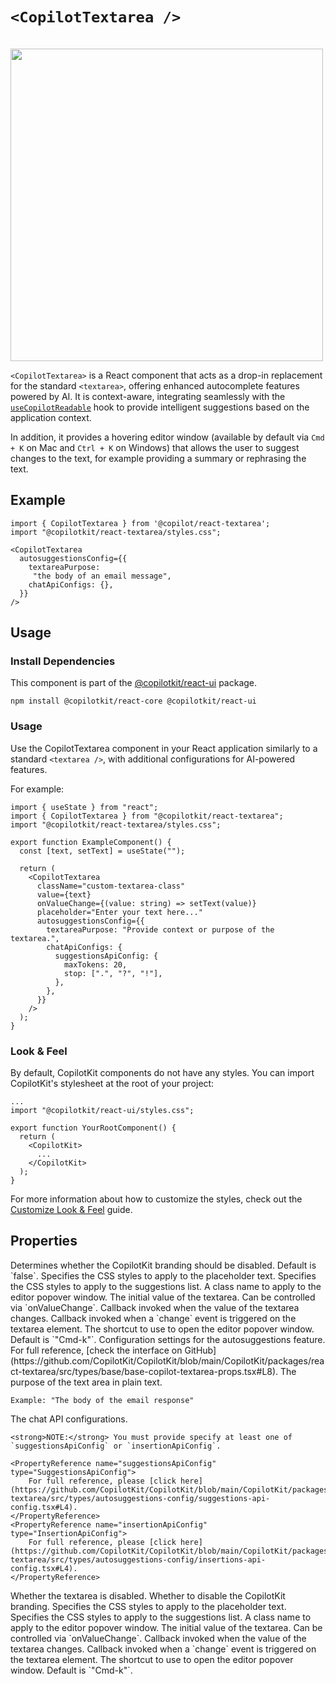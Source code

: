


# `<CopilotTextarea />`

<br/>
<img src="/images/CopilotTextarea.gif" width="500" />
 
`<CopilotTextarea>` is a React component that acts as a drop-in replacement for the standard `<textarea>`,
 offering enhanced autocomplete features powered by AI. It is context-aware, integrating seamlessly with the
[`useCopilotReadable`](/reference/hooks/useCopilotReadable) hook to provide intelligent suggestions based on the application context.
 
In addition, it provides a hovering editor window (available by default via `Cmd + K` on Mac and `Ctrl + K` on Windows) that allows the user to
suggest changes to the text, for example providing a summary or rephrasing the text.
 
## Example
 
```tsx
import { CopilotTextarea } from '@copilot/react-textarea';
import "@copilotkit/react-textarea/styles.css";
 
<CopilotTextarea
  autosuggestionsConfig={{
    textareaPurpose:
     "the body of an email message",
    chatApiConfigs: {},
  }}
/>
```
 
## Usage
 
### Install Dependencies
 
This component is part of the [@copilotkit/react-ui](https://npmjs.com/package/@copilotkit/react-ui) package.
 
```shell npm2yarn \"@copilotkit/react-ui"\
npm install @copilotkit/react-core @copilotkit/react-ui
```
 
### Usage
 
Use the CopilotTextarea component in your React application similarly to a standard `<textarea />`,
with additional configurations for AI-powered features.
 
For example:
 
```tsx
import { useState } from "react";
import { CopilotTextarea } from "@copilotkit/react-textarea";
import "@copilotkit/react-textarea/styles.css";
 
export function ExampleComponent() {
  const [text, setText] = useState("");
 
  return (
    <CopilotTextarea
      className="custom-textarea-class"
      value={text}
      onValueChange={(value: string) => setText(value)}
      placeholder="Enter your text here..."
      autosuggestionsConfig={{
        textareaPurpose: "Provide context or purpose of the textarea.",
        chatApiConfigs: {
          suggestionsApiConfig: {
            maxTokens: 20,
            stop: [".", "?", "!"],
          },
        },
      }}
    />
  );
}
```
 
### Look & Feel
 
By default, CopilotKit components do not have any styles. You can import CopilotKit's stylesheet at the root of your project:
```tsx fileName="YourRootComponent.tsx" {2}
...
import "@copilotkit/react-ui/styles.css";
 
export function YourRootComponent() {
  return (
    <CopilotKit>
      ...
    </CopilotKit>
  );
}
```
For more information about how to customize the styles, check out the [Customize Look & Feel](/concepts/customize-look-and-feel) guide.

## Properties

<PropertyReference name="disableBranding" type="boolean"  > 
Determines whether the CopilotKit branding should be disabled. Default is `false`.
</PropertyReference>

<PropertyReference name="placeholderStyle" type="React.CSSProperties"  > 
Specifies the CSS styles to apply to the placeholder text.
</PropertyReference>

<PropertyReference name="suggestionsStyle" type="React.CSSProperties"  > 
Specifies the CSS styles to apply to the suggestions list.
</PropertyReference>

<PropertyReference name="hoverMenuClassname" type="string"  > 
A class name to apply to the editor popover window.
</PropertyReference>

<PropertyReference name="value" type="string"  > 
The initial value of the textarea. Can be controlled via `onValueChange`.
</PropertyReference>

<PropertyReference name="onValueChange" type="(value: string) => void"  > 
Callback invoked when the value of the textarea changes.
</PropertyReference>

<PropertyReference name="onChange" type="(event: React.ChangeEvent<HTMLTextAreaElement>) => void"  > 
Callback invoked when a `change` event is triggered on the textarea element.
</PropertyReference>

<PropertyReference name="shortcut" type="string"  > 
The shortcut to use to open the editor popover window. Default is `"Cmd-k"`.
</PropertyReference>

<PropertyReference name="autosuggestionsConfig" type="AutosuggestionsConfigUserSpecified" required > 
Configuration settings for the autosuggestions feature.
  For full reference, [check the interface on GitHub](https://github.com/CopilotKit/CopilotKit/blob/main/CopilotKit/packages/react-textarea/src/types/base/base-copilot-textarea-props.tsx#L8).
 
  <PropertyReference name="textareaPurpose" type="string" required={true} >
    The purpose of the text area in plain text.
 
    Example: "The body of the email response"
  </PropertyReference>
 
  <PropertyReference name="chatApiConfigs" type="ChatApiConfigs" >
    The chat API configurations.
 
    <strong>NOTE:</strong> You must provide specify at least one of `suggestionsApiConfig` or `insertionApiConfig`.
 
    <PropertyReference name="suggestionsApiConfig" type="SuggestionsApiConfig">
        For full reference, please [click here](https://github.com/CopilotKit/CopilotKit/blob/main/CopilotKit/packages/react-textarea/src/types/autosuggestions-config/suggestions-api-config.tsx#L4).
    </PropertyReference>
    <PropertyReference name="insertionApiConfig" type="InsertionApiConfig">
        For full reference, please [click here](https://github.com/CopilotKit/CopilotKit/blob/main/CopilotKit/packages/react-textarea/src/types/autosuggestions-config/insertions-api-config.tsx#L4).
    </PropertyReference>
  </PropertyReference>
 
  <PropertyReference name="disabled" type="boolean" >
    Whether the textarea is disabled.
  </PropertyReference>
 
  <PropertyReference name="disableBranding" type="boolean" >
    Whether to disable the CopilotKit branding.
  </PropertyReference>
 
  <PropertyReference name="placeholderStyle" type="React.CSSProperties" >
    Specifies the CSS styles to apply to the placeholder text.
  </PropertyReference>
 
  <PropertyReference name="suggestionsStyle" type="React.CSSProperties" >
    Specifies the CSS styles to apply to the suggestions list.
  </PropertyReference>
 
  <PropertyReference name="hoverMenuClassname" type="string" >
    A class name to apply to the editor popover window.
  </PropertyReference>
 
  <PropertyReference name="value" type="string" >
    The initial value of the textarea. Can be controlled via `onValueChange`.
  </PropertyReference>
 
  <PropertyReference name="onValueChange" type="(value: string) => void" >
    Callback invoked when the value of the textarea changes.
  </PropertyReference>
 
  <PropertyReference name="onChange" type="(event: React.ChangeEvent<HTMLTextAreaElement>) => void" >
    Callback invoked when a `change` event is triggered on the textarea element.
  </PropertyReference>
 
  <PropertyReference name="shortcut" type="string" >
    The shortcut to use to open the editor popover window. Default is `"Cmd-k"`.
  </PropertyReference>
</PropertyReference>

